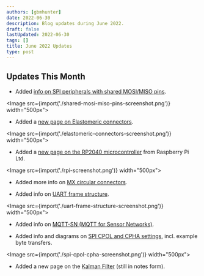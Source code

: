 ```yaml
---
authors: [gbmhunter]
date: 2022-06-30
description: Blog updates during June 2022.
draft: false
lastUpdated: 2022-06-30
tags: []
title: June 2022 Updates
type: post
---
```


## Updates This Month

* Added [info on SPI peripherals with shared MOSI/MISO pins](/electronics/communication-protocols/spi-communication-protocol/#shared-mosimiso-pins).

<Image src={import('./shared-mosi-miso-pins-screenshot.png')} width="500px"></Image>

* Added a [new page on Elastomeric connectors](/electronics/components/connectors/elastomeric-connectors/).

<Image src={import('./elastomeric-connectors-screenshot.png')} width="500px"></Image>

* Added a [new page on the RP2040 microcontroller](/programming/microcontrollers/raspberry-pi/rp2040/) from Raspberry Pi Ltd.

<Image src={import('./rpi-screenshot.png')} width="500px"></Image>

* Added more info on [MX circular connectors](/electronics/components/connectors/mx-circular-connectors/).

* Added info on [UART frame structure](/electronics/communication-protocols/uart-communication-protocol/#uart-frame-structure).

<Image src={import('./uart-frame-structure-screenshot.png')} width="500px"></Image>

* Added info on [MQTT-SN (MQTT for Sensor Networks)](/electronics/communication-protocols/mqtt-protocol/#mqtt-sn).

* Added info and diagrams on [SPI CPOL and CPHA settings](/electronics/communication-protocols/spi-communication-protocol/#modes), incl. example byte transfers.

<Image src={import('./spi-cpol-cpha-screenshot.png')} width="500px"></Image>

* Added a new page on the [Kalman Filter](/programming/signal-processing/digital-filters/kalman-filter/) (still in notes form).
